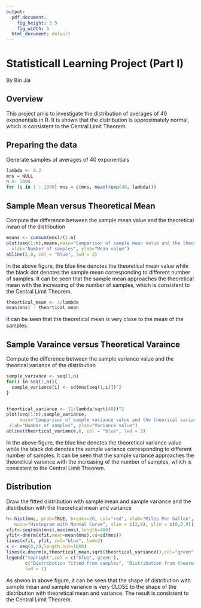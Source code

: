 ```yaml
---
output:
  pdf_document:
    fig_height: 3.5
    fig_width: 5
  html_document: default
---
```

Statisticall Learning Project (Part I)
=========================
By Bin Jia

## Overview

This project amis to investigate the distribution of averages of 40 exponentials in R. It is shown that the distribution is approximately normal, which is consistent to the Central Limit Theorem. 

## Preparing the data
Generate samples of averages of 40 exponentials
```r
lambda <- 0.2
mns = NULL
n <- 1000
for (i in 1 : 1000) mns = c(mns, mean(rexp(40, lambda)))
```

## Sample Mean versus Theoretical Mean
Compute the difference between the sample mean value and the theoretical mean of the distribution
```r
means <- cumsum(mns)/(1:n)
plot(seq(1:n),means,main="Comparison of sample mean value and the theoretical mean value", 
  xlab="Number of samples", ylab="Mean value")
abline(5,0, col = "blue", lwd = 3)
```

In the above figure, the blue line denotes the theoretical mean value while the black dot denotes the sample mean corresponding to different number of samples. It can be seen that the sample mean approaches the theoretical mean with the increasing of the number of samples, which is consistent to the Central Limit Theorem.


```r
theortical_mean <- 1/lambda
mean(mns) - theortical_mean
```

It can be seen that the theoretical mean is very close to the mean of the samples.

## Sample Varaince versus Theoretical Varaince
Compute the difference between the sample variance value and the theorical variance of the distribution
```r
sample_variance <- seq(1,n)
for(i in seq(1,n)){
  sample_variance[i] <- sd(mns[seq(1,i)])^2
}


theortical_variance <- (1/lambda/sqrt(40))^2
plot(seq(1:n),sample_variance,
     main="Comparison of sample variance value and the theorical variance value", 
 xlab="Number of samples", ylab="Variance value")
abline(theortical_variance,0, col = "blue", lwd = 3)
```

In the above figure, the blue line denotes the theoretical variance value while the black dot denotes the sample variance corresponding to different number of samples. It can be seen that the sample variance approaches the theoretical variance with the increasing of the number of samples, which is consistent to the Central Limit Theorem.

## Distribution
Draw the fitted distribution with sample mean and sample variance and the distribution with the theoretical mean and variance 
```r
h<-hist(mns, prob=TRUE, breaks=20, col="red", xlab="Miles Per Gallon",
   main="Histogram with Normal Curve", xlim = c(2,9), ylim = c(0,0.9))
xfit<-seq(min(mns),max(mns),length=400)
yfit<-dnorm(xfit,mean=mean(mns),sd=sd(mns))
lines(xfit, yfit, col="blue", lwd=2) 
x <- seq(0,20,length.out=1000) 
lines(x,dnorm(x,theortical_mean,sqrt(theortical_variance)),col="green")
legend("topright",col = c("blue",'green'), 
       c("Distribution fitted from samples", "Distribution from theoretical values"),
       lwd = 1)
```

As shwon in above figure, it can be seen that the shape of distribution with sample mean and sample variance is very CLOSE to the shape of the distribution with theoretical mean and variance. The result is consistent to the Central Limit Theorem.
